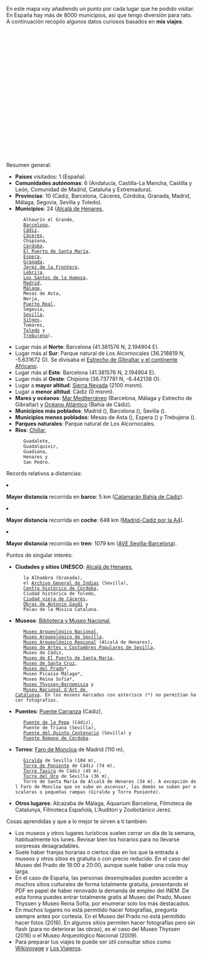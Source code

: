 {{header|1=Viajes}}

En este mapa voy añadiendo un punto por cada lugar que he podido visitar. En España hay más de 8000 municipios, así que tengo diversión para rato. A continuación recopilo algunos datos curiosos basados en '''mis viajes'''.

<div id="map" style="float: right;width: 500px; height: 350px;"></div>

<script>
    // http://leafletjs.com/examples/custom-icons.html
    
    var places = [
        ["Alcalá de Henares", 40.482093, -3.367031], 
        ["Alhaurín el Grande", 36.642119, -4.687833], 
        ["Barcelona", 41.403076, 2.173695], 
        ["Cádiz", 36.529824, -6.292721], 
        ["Cáceres", 39.475111, -6.371400], 
        ["Chipiona", 36.737781, -6.442138], 
        ["Córdoba", 37.877220, -4.778585], 
        ["El Puerto de Santa María", 36.598129, -6.223777], 
        ["Espera", 36.866667, -5.8], 
        ["Granada", 37.177050, -3.589184], 
        ["Jerez de la Frontera", 36.690360, -6.147455], 
        ["Lebrija", 36.918861, -6.084326], 
        ["Los Santos de la Humosa", 40.501948, -3.259705], 
        ["Madrid", 40.416957, -3.703478], 
        ["Málaga", 36.721217, -4.414778], 
        ["Mesas de Asta", 36.788874, -6.171564], 
        ["Nerja", 36.772717, -3.880040], 
        ["Puerto Real", 36.529167, -6.191944], 
        ["Segovia", , ], 
        ["Sevilla", 37.386128, -5.992103], 
        ["Sierra Nevada", 37.095596, -3.399980], 
        ["Sitges", 41.237124, 1.805857], 
        ["Toledo", 39.866667, -4.033333], 
        ["Tomares", 37.374252, -6.029259], 
        ["Trebujena", 36.869315, -6.176710], 
    ];

    var map = L.map('map').setView([40.416957, -3.703478], 5);
    mapLink = 
        '<a href="http://openstreetmap.org">OpenStreetMap</a>';
    L.tileLayer(
        'http://{s}.tile.openstreetmap.org/{z}/{x}/{y}.png', {
        attribution: '&copy; ' + mapLink + ' Contributors',
        maxZoom: 12,
        }).addTo(map);

    for (var i = 0; i < places.length; i++) {
        marker = new L.marker([places[i][1],places[i][2]])
            //.bindPopup('<b>' + places[i][0] + '</b>' + '<br/><img src="' + places[i][3] + '"/ width="200px">')
            .bindPopup('<b>' + places[i][0] + '</b>')
            .addTo(map);
    }
    
    var aveSevBcnPoints = [
        new L.LatLng(37.391710, -5.975296), // Sevilla Santa Justa
        new L.LatLng(37.888387, -4.789574), // Córdoba Central
        new L.LatLng(38.691339, -4.111848), // Puertollano
        new L.LatLng(38.985508, -3.913386), // Ciudad Real Central
        new L.LatLng(40.406962, -3.691414), // Madrid
        new L.LatLng(41.658697, -0.911852), // Zaragoza Delicias
        new L.LatLng(41.620937, 0.633141), // Lleida
        new L.LatLng(41.192036, 1.272467), // Camp Tarragona
        new L.LatLng(41.379238, 2.140412), // Barcelona Sants
    ];
    var aveSevBcnLine = new L.Polyline(aveSevBcnPoints, { color: 'green', weight: 3, opacity: 0.5, smoothFactor: 1 });
    
    aveSevBcnLine.addTo(map);

</script>

Resumen general:

<ul>
    <li>'''Países''' visitados: 1 (España).</li>
    
    <li>'''Comunidades autónomas''': 6 (Andalucía, Castilla-La Mancha, Castilla y León, Comunidad de Madrid, Cataluña y Extremadura).</li>
    
    <li>'''Provincias''': 10 (Cádiz, Barcelona, Cáceres, Córdoba, Granada, Madrid, Málaga, Segovia, Sevilla y Toledo).</li>
    
    <li>'''Municipios''': 24 ([https://www.flickr.com/photos/emijrp/collections/72157666100001405/ Alcalá de Henares], 
    Alhaurín el Grande, 
    [https://www.flickr.com/photos/emijrp/collections/72157634580047584/ Barcelona], 
    [https://www.flickr.com/photos/emijrp/collections/72157633642149931/ Cádiz], 
    [https://www.flickr.com/photos/emijrp/sets/72157635695236126/ Cáceres], 
    Chipiona, 
    [https://www.flickr.com/photos/emijrp/collections/72157666351052792/ Córdoba], 
    [https://www.flickr.com/photos/emijrp/collections/72157633642136825/ El Puerto de Santa María], 
    [https://www.flickr.com/photos/emijrp/sets/72157633950611807/ Espera], 
    [https://www.flickr.com/photos/emijrp/collections/72157633952224634/ Granada], 
    [https://www.flickr.com/photos/emijrp/sets/72157633952354780/ Jerez de la Frontera], 
    [https://www.flickr.com/photos/emijrp/sets/72157633950611823/ Lebrija], 
    [https://www.flickr.com/photos/emijrp/sets/72157666455222020 Los Santos de la Humosa], 
    [https://www.flickr.com/photos/emijrp/collections/72157634131100854/ Madrid], 
    [https://www.flickr.com/photos/emijrp/collections/72157633950887134/ Málaga], 
    Mesas de Asta, 
    Nerja, 
    [https://www.flickr.com/photos/emijrp/sets/72157634256591565/ Puerto Real], 
    Segovia, 
    [https://www.flickr.com/photos/emijrp/collections/72157633677997362/ Sevilla], 
    [https://www.flickr.com/photos/emijrp/albums/72157657665293425 Sitges], 
    Tomares, 
    [https://www.flickr.com/photos/emijrp/collections/72157668231760012/ Toledo] y 
    [https://www.flickr.com/photos/emijrp/sets/72157633950611813/ Trebujena]).</li>
    
    <li>Lugar más al '''Norte''': Barcelona (41.381576 N, 2.194904 E).</li>
    
    <li>Lugar más al '''Sur''': Parque natural de Los Alcornocales (36.218819 N, -5.631672 O). Se divisaba el [https://www.flickr.com/photos/emijrp/albums/72157635682682494 Estrecho de Gibraltar y el continente Africano].</li>
    
    <li>Lugar más al '''Este''': Barcelona (41.381576 N, 2.194904 E).</li>
    
    <li>Lugar más al '''Oeste''': Chipiona (36.737781 N, -6.442138 O).</li>
    
    <li>Lugar a '''mayor altitud''': [https://www.flickr.com/photos/emijrp/albums/72157635756227563 Sierra Nevada] (2100 msnm).</li>
    
    <li>Lugar a '''menor altitud''': Cádiz (0 msnm).</li>
    
    <li>'''Mares y océanos''': [https://www.flickr.com/photos/emijrp/albums/72157635682682454 Mar Mediterráneo] (Barcelona, Málaga y Estrecho de Gibraltar) y [https://www.flickr.com/photos/emijrp/albums/72157635682682424 Océano Atlántico] (Bahía de Cádiz).</li>
    
    <li>'''Municipios más poblados''': Madrid (), Barcelona (), Sevilla ().</li>
    
    <li>'''Municipios menos poblados''': Mesas de Asta (), Espera () y Trebujena ().</li>
    
    <li>'''Parques naturales''': Parque natural de Los Alcornocales.</li>
    
    <li>'''Ríos''': [https://www.flickr.com/photos/emijrp/albums/72157646249161304 Chillar], 
    Guadalete, 
    Guadalquivir, 
    Guadiana, 
    Henares y 
    San Pedro.</li>
</ul>

Records relativos a distancias:

<ul>
    <!--<li>'''Mayor distancia''' recorrida '''a pie''': 0 km</li>-->
    
    <li>'''Mayor distancia''' recorrida en '''barco''': 5 km ([https://www.flickr.com/search/?user_id=96396586%40N07&sort=date-taken-desc&text=catamaran&view_all=1 Catamarán Bahía de Cádiz]).</li>
    
    <li>'''Mayor distancia''' recorrida en '''coche''': 648 km ([https://www.flickr.com/photos/emijrp/albums/72157666413017526 Madrid-Cádiz por la A4]).</li>
    
    <li>'''Mayor distancia''' recorrida en '''tren''': 1079 km ([https://www.flickr.com/photos/emijrp/albums/72157634580849470 AVE Sevilla-Barcelona]).</li>
    
    <!--<li>'''Mayor distancia''' recorrida en '''avión''': 0 km</li>-->
</ul>

<!--
<p>Clima y meteorología:</p>

<ul>
    
    <li>'''Mayor temperatura''':</li>
    <li>'''Menor temperatura''':</li>
    
    <li>'''Mayor marea''': marea grande Cádiz</li>
    
</ul>-->

Puntos de singular interés:

<ul>
    <li>'''Ciudades y sitios UNESCO''': [https://www.flickr.com/photos/emijrp/collections/72157666100001405/ Alcalá de Henares], 
    la Alhambra (Granada), 
    el [https://www.flickr.com/photos/emijrp/albums/72157634357633140 Archivo General de Indias] (Sevilla), 
    [https://www.flickr.com/photos/emijrp/sets/72157664195542144/ Centro histórico de Córdoba],
    Ciudad histórica de Toledo, 
    [https://www.flickr.com/photos/emijrp/sets/72157635695236126/ Ciudad vieja de Cáceres], 
    [https://www.flickr.com/photos/emijrp/albums/72157635972571646 Obras de Antonio Gaudí] y 
    Palau de la Música Catalana.</li>
    
    <li>'''Museos''': [https://www.flickr.com/photos/emijrp/sets/72157634131283036 Biblioteca y Museo Nacional], 
    [https://www.flickr.com/photos/emijrp/sets/72157634133013063 Museo Arqueológico Nacional], 
    [https://www.flickr.com/photos/emijrp/albums/72157635852744953 Museo Arqueológico de Sevilla], 
    [https://www.flickr.com/photos/emijrp/albums/72157665925760211 Museo Arqueológico Regional] (Alcalá de Henares), 
    [https://www.flickr.com/photos/emijrp/albums/72157635852753055 Museo de Artes y Costumbres Populares de Sevilla], 
    Museo de Cádiz, 
    [https://www.flickr.com/photos/emijrp/sets/72157633642770761 Museo de El Puerto de Santa María], 
    [https://www.flickr.com/photos/emijrp/sets/72157668264344651 Museo de Santa Cruz], 
    [https://www.flickr.com/photos/emijrp/sets/72157665373005181 Museo del Prado]*, 
    Museo Picasso Málaga*, 
    Museo Reina Sofía*, 
    [https://www.flickr.com/photos/emijrp/albums/72157666029468026 Museo Thyssen-Bornemisza] y 
    [https://www.flickr.com/photos/emijrp/sets/72157657439606391 Museu Nacional d'Art de Catalunya]. En los museos marcados con asterisco (*) no permitían hacer fotografías.</li>
    
    <li>'''Puentes''': [https://www.flickr.com/photos/emijrp/albums/72157635755630674 Puente Carranza] (Cádiz), 
    [https://www.flickr.com/photos/emijrp/albums/72157634164427324 Puente de la Pepa] (Cádiz), 
    Puente de Triana (Sevilla), 
    [https://www.flickr.com/photos/emijrp/albums/72157635695236086 Puente del Quinto Centenario] (Sevilla) y 
    [https://www.flickr.com/photos/emijrp/albums/72157665955395330 Puente Romano de Córdoba].</li>
    
    <li>'''Torres''': [https://www.flickr.com/photos/emijrp/sets/72157666180503792 Faro de Moncloa] de Madrid (110 m), 
    [https://www.flickr.com/photos/emijrp/albums/72157635855046793 Giralda] de Sevilla (104 m), 
    [https://www.flickr.com/photos/emijrp/sets/72157633946286318 Torre de Poniente] de Cádiz (74 m), 
    [https://www.flickr.com/photos/emijrp/sets/72157657380041735 Torre Tavira] de Cádiz (45 m), 
    [https://www.flickr.com/photos/emijrp/sets/72157635853520373 Torre del Oro] de Sevilla (36 m), 
    Torre de Santa María de Alcalá de Henares (34 m). A excepción del Faro de Moncloa que se sube en ascensor, las demás se suben por escaleras o pequeñas rampas (Giralda y Torre Poniente).</li>
    
    <li>'''Otros lugares''': Alcazaba de Málaga, Aquarium Barcelona, Filmoteca de Catalunya, Filmoteca Española, L'Auditori y Zoobotánico Jerez.</li>
    
    <!-- bibliotecas y num volumenes -->
</ul>

<!--
Otras experiencias a destacar, por ejemplo animales que he visto (básicamente en zoológicos y aquariums) y obras de arte contempladas en museos:

<ul>
    <li>'''Aquarium Barcelona''': </li>
    
    <li>'''Museo del Prado'''</li>
    <ul>
        <li>'''Diego de Velázquez''': ''El triunfo de Baco'', ''La rendición de Breda'', ''Las Meninas''.</li>
        <li>'''El Bosco''': ''El jardín de las delicias''.</li>
        <li>'''Francisco de Goya''': ''Las majas'', ''Los fusilamientos del 3 de mayo'', las pinturas negras (''Saturno devorando a su hijo'', ''Riña a garrotazos'').</li>
        <li>'''Patinir''': ''El paso de la laguna Estigia''.</li>
        <li>'''Otros''': ''El Cardenal'' (Rafael), ''El triunfo de la muerte'' (Brueghel), ''Las tres Gracias'' (Rubens).</li>
    </ul>
    
    <li>'''Museo Thyssen-Bornemisza'''</li>
    <ul>
        <li></li>
    </ul>
    
    <li>'''Museo Reina Sofía'''</li>
    <ul>
        <li></li>
    </ul>
    
    <li>'''Zoobotánico Jerez''': cebras, elefante, jirafas.</li>

</ul>-->

Cosas aprendidas y que a lo mejor te sirven a ti también:

<ul>
    <li>Los museos y otros lugares turísticos suelen cerrar un día de la semana, habitualmente los lunes. Revisar bien los horarios para no llevarse sorpresas desagradables.</li>
    
    <li>Suele haber franjas horarias o ciertos días en los que la entrada a museos y otros sitios es gratuita o con precio reducido. En el caso del Museo del Prado de 18:00 a 20:00, aunque suele haber una cola muy larga.</li>
    
    <li>En el caso de España, las personas desempleadas pueden acceder a muchos sitios culturales de forma totalmente gratuita, presentando el PDF en papel de haber renovado la demanda de empleo del INEM. De esta forma puedes entrar totalmente gratis al Museo del Prado, Museo Thyssen y Museo Reina Sofía, por enumerar solo los más destacados.</li>
    
    <li>En muchos lugares no está permitido hacer fotografías, pregunta siempre antes por cortesía. En el Museo del Prado no está permitido hacer fotos (2016). En algunos sitios permiten hacer fotografías pero sin flash (para no deteriorar las obras), es el caso del Museo Thyssen (2016) o el Museo Arqueológico Nacional (2009).</li>
    
    <li>Para preparar tus viajes te puede ser útil consultar sitios como [https://es.wikivoyage.org Wikivoyage] y [http://www.losviajeros.com/foros.php Los Viajeros].</li>
    
</ul>

{{footer}}
